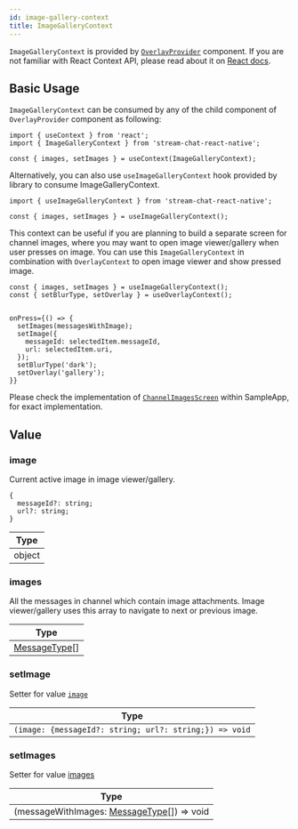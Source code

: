 ```yaml
---
id: image-gallery-context
title: ImageGalleryContext
---
```


`ImageGalleryContext` is provided by [`OverlayProvider`](../core-components/overlay_provider.mdx) component. If you are not familiar with React Context API, please read about it on [React docs](https://reactjs.org/docs/context.html).

## Basic Usage

`ImageGalleryContext` can be consumed by any of the child  component of `OverlayProvider` component as following:

```tsx
import { useContext } from 'react';
import { ImageGalleryContext } from 'stream-chat-react-native';

const { images, setImages } = useContext(ImageGalleryContext);
```

Alternatively, you can also use `useImageGalleryContext` hook provided by library to consume ImageGalleryContext.

```tsx
import { useImageGalleryContext } from 'stream-chat-react-native';

const { images, setImages } = useImageGalleryContext();
```

This context can be useful if you are planning to build a separate screen for channel images, where you may want to open image viewer/gallery when user presses on image.
You can use this `ImageGalleryContext` in combination with `OverlayContext` to open image viewer and show pressed image.

```tsx
const { images, setImages } = useImageGalleryContext();
const { setBlurType, setOverlay } = useOverlayContext();


onPress={() => {
  setImages(messagesWithImage);
  setImage({
    messageId: selectedItem.messageId,
    url: selectedItem.uri,
  });
  setBlurType('dark');
  setOverlay('gallery');
}}
```

Please check the implementation of [`ChannelImagesScreen`](https://github.com/GetStream/stream-chat-react-native/blob/master/examples/SampleApp/src/screens/ChannelImagesScreen.tsx) within SampleApp, for exact implementation.

## Value

### image

Current active image in image viewer/gallery.

```tsx
{
  messageId?: string;
  url?: string;
}
```

| Type |
| - |
| object |

### images

All the messages in channel which contain image attachments. Image viewer/gallery uses this array to navigate to next or previous image.

| Type |
| - |
| [MessageType](https://github.com/GetStream/stream-chat-react-native/blob/master/package/src/components/MessageList/hooks/useMessageList.ts)[] |

### setImage

Setter for value [`image`](#image)

| Type |
| - |
| `(image: {messageId?: string; url?: string;}) => void` |

### setImages

Setter for value [images](#images)

| Type |
| - |
| (messageWithImages: [MessageType](https://github.com/GetStream/stream-chat-react-native/blob/master/package/src/components/MessageList/hooks/useMessageList.ts)[]) => void |
